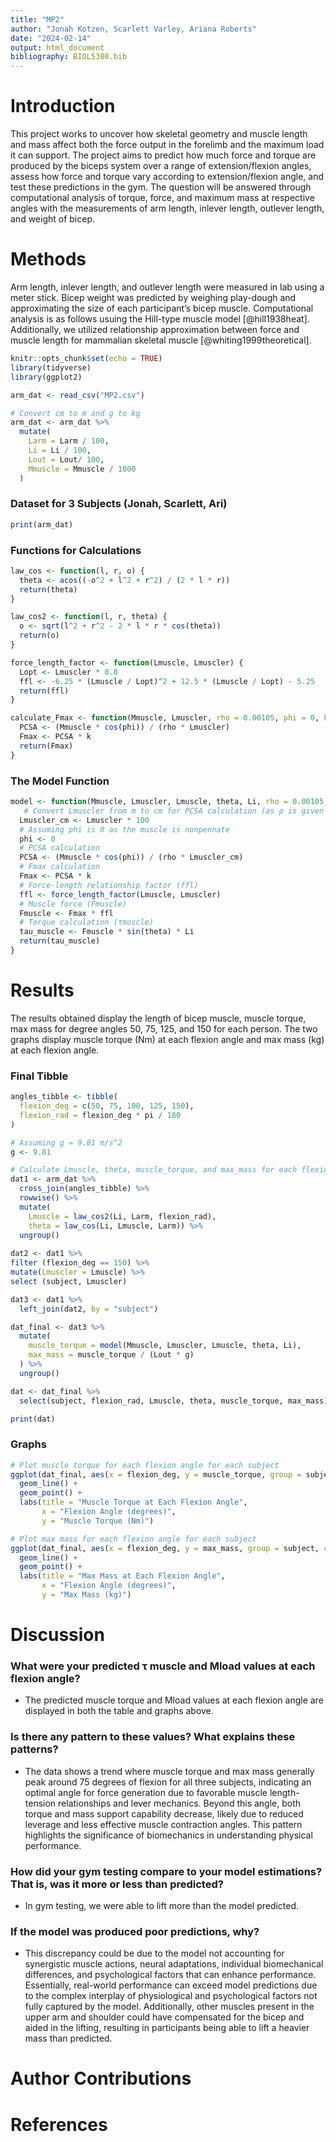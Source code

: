 ```yaml
---
title: "MP2"
author: "Jonah Kotzen, Scarlett Varley, Ariana Roberts"
date: "2024-02-14"
output: html_document
bibliography: BIOL5380.bib
---
```


# Introduction

This project works to uncover how skeletal geometry and muscle length and mass affect both the force output in the forelimb and the maximum load it can support. The project aims to predict how much force and torque are produced by the biceps system over a range of extension/flexion angles, assess how force and torque vary according to extension/flexion angle, and test these predictions in the gym. The question will be answered through computational analysis of torque, force, and maximum mass at respective angles with the measurements of arm length, inlever length, outlever length, and weight of bicep. 

# Methods

Arm length, inlever length, and outlever length were measured in lab using a meter stick. Bicep weight was predicted by weighing play-dough and approximating the size of each participant's bicep muscle. Computational analysis is as follows usuing the Hill-type muscle model [@hill1938heat]. Additionally, we utilized relationship approximation between force and muscle length for mammalian skeletal muscle [@whiting1999theoretical]. 

```r
knitr::opts_chunk$set(echo = TRUE)
library(tidyverse)
library(ggplot2)
```


```r

arm_dat <- read_csv("MP2.csv")

# Convert cm to m and g to kg
arm_dat <- arm_dat %>%
  mutate(
    Larm = Larm / 100,
    Li = Li / 100,
    Lout = Lout/ 100,
    Mmuscle = Mmuscle / 1000
  )

``` 

### Dataset for 3 Subjects (Jonah, Scarlett, Ari)

```r

print(arm_dat)

```

### Functions for Calculations

```r

law_cos <- function(l, r, o) {
  theta <- acos((-o^2 + l^2 + r^2) / (2 * l * r))
  return(theta)
}

law_cos2 <- function(l, r, theta) {
  o <- sqrt(l^2 + r^2 - 2 * l * r * cos(theta))
  return(o)
}

force_length_factor <- function(Lmuscle, Lmuscler) {
  Lopt <- Lmuscler * 0.8
  ffl <- -6.25 * (Lmuscle / Lopt)^2 + 12.5 * (Lmuscle / Lopt) - 5.25
  return(ffl)
}

calculate_Fmax <- function(Mmuscle, Lmuscler, rho = 0.00105, phi = 0, k = 80) {
  PCSA <- (Mmuscle * cos(phi)) / (rho * Lmuscler)
  Fmax <- PCSA * k
  return(Fmax)
}


```


### The Model Function

```r
model <- function(Mmuscle, Lmuscler, Lmuscle, theta, Li, rho = 0.00105, k = 80) {
   # Convert Lmuscler from m to cm for PCSA calculation (as ρ is given in kg/cm^3)
  Lmuscler_cm <- Lmuscler * 100
  # Assuming phi is 0 as the muscle is nonpennate
  phi <- 0
  # PCSA calculation
  PCSA <- (Mmuscle * cos(phi)) / (rho * Lmuscler_cm)
  # Fmax calculation
  Fmax <- PCSA * k
  # Force-length relationship factor (ffl)
  ffl <- force_length_factor(Lmuscle, Lmuscler)
  # Muscle force (Fmuscle)
  Fmuscle <- Fmax * ffl
  # Torque calculation (τmuscle)
  tau_muscle <- Fmuscle * sin(theta) * Li
  return(tau_muscle)
}
```


# Results

The results obtained display the length of bicep muscle, muscle torque, max mass for degree angles 50, 75, 125, and 150 for each person. The two graphs display muscle torque (Nm) at each flexion angle and max mass (kg) at each flexion angle. 

### Final Tibble

```r
angles_tibble <- tibble(
  flexion_deg = c(50, 75, 100, 125, 150),
  flexion_rad = flexion_deg * pi / 180
)

# Assuming g = 9.81 m/s^2
g <- 9.81

# Calculate Lmuscle, theta, muscle_torque, and max_mass for each flexion angle
dat1 <- arm_dat %>%
  cross_join(angles_tibble) %>%
  rowwise() %>%
  mutate(
    Lmuscle = law_cos2(Li, Larm, flexion_rad), 
    theta = law_cos(Li, Lmuscle, Larm)) %>% 
  ungroup()
  
dat2 <- dat1 %>% 
filter (flexion_deg == 150) %>%
mutate(Lmuscler = Lmuscle) %>%
select (subject, Lmuscler)

dat3 <- dat1 %>%
  left_join(dat2, by = "subject")

dat_final <- dat3 %>%
  mutate(
    muscle_torque = model(Mmuscle, Lmuscler, Lmuscle, theta, Li),
    max_mass = muscle_torque / (Lout * g)
  ) %>%
  ungroup()

dat <- dat_final %>%
  select(subject, flexion_rad, Lmuscle, theta, muscle_torque, max_mass)

```

```r

print(dat)

```

### Graphs

```r

# Plot muscle torque for each flexion angle for each subject
ggplot(dat_final, aes(x = flexion_deg, y = muscle_torque, group = subject, color = subject)) +
  geom_line() +
  geom_point() +
  labs(title = "Muscle Torque at Each Flexion Angle",
       x = "Flexion Angle (degrees)",
       y = "Muscle Torque (Nm)")

# Plot max mass for each flexion angle for each subject
ggplot(dat_final, aes(x = flexion_deg, y = max_mass, group = subject, color = subject)) +
  geom_line() +
  geom_point() +
  labs(title = "Max Mass at Each Flexion Angle",
       x = "Flexion Angle (degrees)",
       y = "Max Mass (kg)")


```

# Discussion 

### What were your predicted τ muscle and Mload values at each flexion angle?
- The predicted muscle torque and Mload values at each flexion angle are displayed in both the table and graphs above. 


### Is there any pattern to these values? What explains these patterns?

- The data shows a trend where muscle torque and max mass generally peak around 75 degrees of flexion for all three subjects, indicating an optimal angle for force generation due to favorable muscle length-tension relationships and lever mechanics. Beyond this angle, both torque and mass support capability decrease, likely due to reduced leverage and less effective muscle contraction angles. This pattern highlights the significance of biomechanics in understanding physical performance.


### How did your gym testing compare to your model estimations? That is, was it more or less than predicted?

- In gym testing, we were able to lift more than the model predicted. 


### If the model was produced poor predictions, why?

- This discrepancy could be due to the model not accounting for synergistic muscle actions, neural adaptations, individual biomechanical differences, and psychological factors that can enhance performance. Essentially, real-world performance can exceed model predictions due to the complex interplay of physiological and psychological factors not fully captured by the model. Additionally, other muscles present in the upper arm and shoulder could have compensated for the bicep and aided in the lifting, resulting in participants being able to lift a heavier mass than predicted. 


# Author Contributions


# References